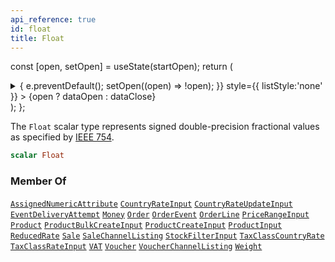 ```yaml
---
api_reference: true
id: float
title: Float
---
```






const [open, setOpen] = useState(startOpen);
return (
<details {...(open ? { open: true } : {})} className="details" style={{ border:'none', boxShadow:'none', background:'var(--ifm-background-color)' }}>
<summary
onClick={(e) => {
e.preventDefault();
setOpen((open) => !open);
}}
style={{ listStyle:'none' }} >
{open ? dataOpen : dataClose}
</summary>
{open && children}
</details>
);
};

The `Float` scalar type represents signed double-precision fractional values as specified by [IEEE 754](https://en.wikipedia.org/wiki/IEEE_floating_point).

```graphql
scalar Float
```

### Member Of

[`AssignedNumericAttribute`](../../../api-reference/attributes/objects/assigned-numeric-attribute.mdx) <Badge class="badge badge--secondary" text="object"/><Bullet />[`CountryRateInput`](../../../api-reference/taxes/inputs/country-rate-input.mdx) <Badge class="badge badge--secondary" text="input"/><Bullet />[`CountryRateUpdateInput`](../../../api-reference/taxes/inputs/country-rate-update-input.mdx) <Badge class="badge badge--secondary" text="input"/><Bullet />[`EventDeliveryAttempt`](../../../api-reference/webhooks/objects/event-delivery-attempt.mdx) <Badge class="badge badge--secondary" text="object"/><Bullet />[`Money`](../../../api-reference/miscellaneous/objects/money.mdx) <Badge class="badge badge--secondary" text="object"/><Bullet />[`Order`](../../../api-reference/orders/objects/order.mdx) <Badge class="badge badge--secondary" text="object"/><Bullet />[`OrderEvent`](../../../api-reference/orders/objects/order-event.mdx) <Badge class="badge badge--secondary" text="object"/><Bullet />[`OrderLine`](../../../api-reference/orders/objects/order-line.mdx) <Badge class="badge badge--secondary" text="object"/><Bullet />[`PriceRangeInput`](../../../api-reference/miscellaneous/inputs/price-range-input.mdx) <Badge class="badge badge--secondary" text="input"/><Bullet />[`Product`](../../../api-reference/products/objects/product.mdx) <Badge class="badge badge--secondary" text="object"/><Bullet />[`ProductBulkCreateInput`](../../../api-reference/products/inputs/product-bulk-create-input.mdx) <Badge class="badge badge--secondary" text="input"/><Bullet />[`ProductCreateInput`](../../../api-reference/products/inputs/product-create-input.mdx) <Badge class="badge badge--secondary" text="input"/><Bullet />[`ProductInput`](../../../api-reference/products/inputs/product-input.mdx) <Badge class="badge badge--secondary" text="input"/><Bullet />[`ReducedRate`](../../../api-reference/taxes/objects/reduced-rate.mdx) <Badge class="badge badge--secondary" text="object"/><Bullet />[`Sale`](../../../api-reference/discounts/objects/sale.mdx) <Badge class="badge badge--secondary" text="object"/><Bullet />[`SaleChannelListing`](../../../api-reference/discounts/objects/sale-channel-listing.mdx) <Badge class="badge badge--secondary" text="object"/><Bullet />[`StockFilterInput`](../../../api-reference/products/inputs/stock-filter-input.mdx) <Badge class="badge badge--secondary" text="input"/><Bullet />[`TaxClassCountryRate`](../../../api-reference/taxes/objects/tax-class-country-rate.mdx) <Badge class="badge badge--secondary" text="object"/><Bullet />[`TaxClassRateInput`](../../../api-reference/taxes/inputs/tax-class-rate-input.mdx) <Badge class="badge badge--secondary" text="input"/><Bullet />[`VAT`](../../../api-reference/taxes/objects/vat.mdx) <Badge class="badge badge--secondary" text="object"/><Bullet />[`Voucher`](../../../api-reference/discounts/objects/voucher.mdx) <Badge class="badge badge--secondary" text="object"/><Bullet />[`VoucherChannelListing`](../../../api-reference/discounts/objects/voucher-channel-listing.mdx) <Badge class="badge badge--secondary" text="object"/><Bullet />[`Weight`](../../../api-reference/miscellaneous/objects/weight.mdx) <Badge class="badge badge--secondary" text="object"/>

